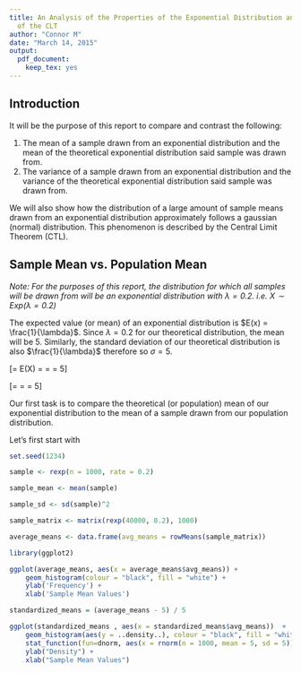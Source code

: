 ```yaml
---
title: An Analysis of the Properties of the Exponential Distribution and Demonstration
  of the CLT
author: "Connor M"
date: "March 14, 2015"
output:
  pdf_document:
    keep_tex: yes
---
```


## Introduction  

It will be the purpose of this report to compare and contrast the following:  

1. The mean of a sample drawn from an exponential distribution and the mean of the theoretical exponential distribution said sample was drawn from.  
2. The variance of a sample drawn from an exponential distribution and the variance of the theoretical exponential distribution said sample was drawn from.  

We will also show how the distribution of a large amount of sample means drawn from an exponential distribution approximately follows a gaussian (normal) distribution. This phenomenon is described by the Central Limit Theorem (CTL).  

## Sample Mean vs. Population Mean
*Note: For the purposes of this report, the distribution for which all samples will be drawn from will be an exponential distribution with $\lambda = 0.2$. i.e. $X \sim Exp(\lambda = 0.2)$*

The expected value (or mean) of an exponential distribution is $E(x) = \frac{1}{\lambda}$. Since $\lambda = 0.2$ for our theoretical distribution, the mean will be 5. Similarly, the standard deviation of our theoretical distribution is also $\frac{1}{\lambda}$ therefore so $\sigma = 5$.  
  
\[\mu = E(X) = \frac{1}{\lambda} = \frac{1}{0.2} = 5\]  

\[\sigma = \frac{1}{\lambda} = \frac{1}{0.2} = 5\]  

Our first task is to compare the theoretical (or population) mean of our exponential distribution to the mean of a sample drawn from our population distribution.

Let's first start with 

```r
set.seed(1234)
```

```r
sample <- rexp(n = 1000, rate = 0.2)
```

```r
sample_mean <- mean(sample)
```

```r
sample_sd <- sd(sample)^2
```

```r
sample_matrix <- matrix(rexp(40000, 0.2), 1000)

average_means <- data.frame(avg_means = rowMeans(sample_matrix))
```

```r
library(ggplot2)

ggplot(average_means, aes(x = average_means$avg_means)) + 
    geom_histogram(colour = "black", fill = "white") +
    ylab('Frequency') +
    xlab('Sample Mean Values')
```

```r
standardized_means = (average_means - 5) / 5

ggplot(standardized_means , aes(x = standardized_means$avg_means))  + 
    geom_histogram(aes(y = ..density..), colour = "black", fill = "white") +
    stat_function(fun=dnorm, aes(x = rnorm(n = 1000, mean = 5, sd = 5)), color = "#FF6666") +
    ylab("Density") +
    xlab("Sample Mean Values")
```
